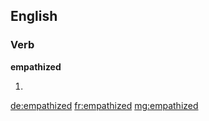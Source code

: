 ==English==

===Verb===
'''empathized'''

# {{past of|empathize}}

[[de:empathized]]
[[fr:empathized]]
[[mg:empathized]]